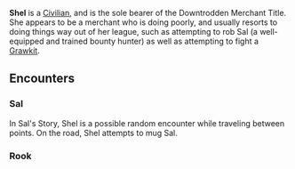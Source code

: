 {{stub}}

{{Character
| race = Human
| location = 
| faction = civilian
| title = Downtrodden Merchant
}}

{{Quote|Shel swishes her knife through the air, cutting down some conjured-up ruffian.|Narrator}}

'''Shel''' is a [[Civilian]], and is the sole bearer of the Downtrodden Merchant Title. She appears to be a merchant who is doing poorly, and usually resorts to doing things way out of her league, such as attempting to rob Sal (a well-equipped and trained bounty hunter) as well as attempting to fight a [[Grawkit]].

== Encounters ==

=== Sal ===
In Sal's Story, Shel is a possible random encounter while traveling between points. On the road, Shel attempts to mug Sal.

=== Rook ===
<br />